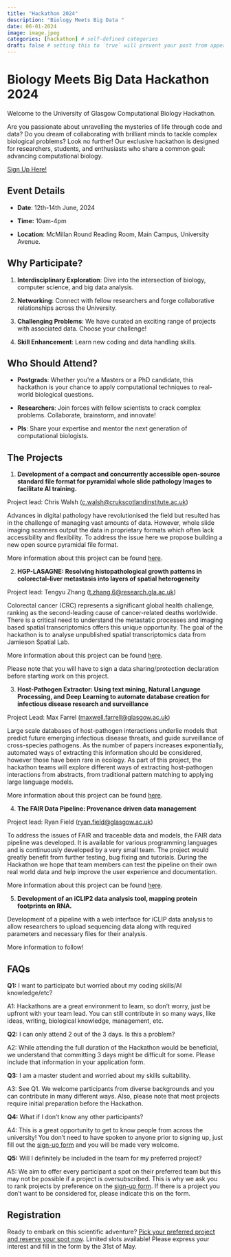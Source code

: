 ```yaml
---
title: "Hackathon 2024"
description: "Biology Meets Big Data "
date: 06-01-2024
image: image.jpeg
categories: [hackathon] # self-defined categories
draft: false # setting this to `true` will prevent your post from appearing on your listing page until you're ready!
---
```


# Biology Meets Big Data Hackathon 2024

Welcome to the University of Glasgow Computational Biology Hackathon. 

Are you passionate about unravelling the mysteries of life through code and data? Do you dream of collaborating with brilliant minds to tackle complex biological problems? Look no further! Our exclusive hackathon is designed for researchers, students, and enthusiasts who share a common goal: advancing computational biology.

[Sign Up Here!](https://forms.office.com/Pages/ResponsePage.aspx?id=KVxybjp2UE-B8i4lTwEzyA7uhp5j0VVAm1l7G2aof01UNk9PSEdERVdZMFlRRUxOUUs1MjRKWFgyVy4u){.btn .btn-info .btn role="button" data-toggle="tooltip" title="Sign Up Link"}

## Event Details

-   **Date**: 12th-14th June, 2024

-   **Time:** 10am-4pm

-   **Location**: McMillan Round Reading Room, Main Campus, University Avenue.

## Why Participate?

1.  **Interdisciplinary Exploration**: Dive into the intersection of biology, computer science, and big data analysis.

2.  **Networking**: Connect with fellow researchers and forge collaborative relationships across the University.

3.  **Challenging Problems**: We have curated an exciting range of projects with associated data. Choose your challenge!

4.  **Skill Enhancement**: Learn new coding and data handling skills.

## Who Should Attend?

-   **Postgrads**: Whether you’re a Masters or a PhD candidate, this hackathon is your chance to apply computational techniques to real-world biological questions.

-   **Researchers**: Join forces with fellow scientists to crack complex problems. Collaborate, brainstorm, and innovate!

-   **PIs**: Share your expertise and mentor the next generation of computational biologists.

## The Projects

1.  **Development of a compact and concurrently accessible open-source standard file format for pyramidal whole slide pathology Images to facilitate AI training.**

Project lead: Chris Walsh ([c.walsh\@crukscotlandinstitute.ac.uk](mailto:c.walsh@crukscotlandinstitute.ac.uk))

Advances in digital pathology have revolutionised the field but resulted has in the challenge of managing vast amounts of data. However, whole slide imaging scanners output the data in proprietary formats which often lack accessibility and flexibility. To address the issue here we propose building a new open source pyramidal file format.

More information about this project can be found [here](https://gla-my.sharepoint.com/:b:/g/personal/a_pancheva_crukscotlandinstitute_ac_uk/EU6Jpf_6EkNAvXN_mIs-_q4BnuCytMtIjOT5KG1hpxz2og?e=di6chi).

2.  **HGP-LASAGNE: Resolving histopathological growth patterns in colorectal–liver metastasis into layers of spatial heterogeneity**

Project lead: Tengyu Zhang ([t.zhang.6\@research.gla.ac.uk](mailto:t.zhang.6@research.gla.ac.uk))

Colorectal cancer (CRC) represents a significant global health challenge, ranking as the second-leading cause of cancer-related deaths worldwide. There is a critical need to understand the metastatic processes and imaging based spatial transcriptomics offers this unique opportunity. The goal of the hackathon is to analyse unpublished spatial transcriptomics data from Jamieson Spatial Lab.

More information about this project can be found [here](https://gla-my.sharepoint.com/:w:/g/personal/a_pancheva_crukscotlandinstitute_ac_uk/ESYAFuUwEx5EhrIYL7ItNwMBqR9PQjDyOmqW48RT5UjwhA?e=jLA2PP).

Please note that you will have to sign a data sharing/protection declaration before starting work on this project.

3.  **Host-Pathogen Extractor: Using text mining, Natural Language Processing, and Deep Learning to automate database creation for infectious disease research and surveillance**

Project Lead: Max Farrel ([maxwell.farrell\@glasgow.ac.uk](mailto:maxwell.farrell@glasgow.ac.uk))

Large scale databases of host-pathogen interactions underlie models that predict future emerging infectious disease threats, and guide surveillance of cross-species pathogens. As the number of papers increases exponentially, automated ways of extracting this information should be considered, however those have been rare in ecology. As part of this project, the hackathon teams will explore different ways of extracting host-pathogen interactions from abstracts, from traditional pattern matching to applying large language models.

More information about this project can be found [here](https://gla-my.sharepoint.com/:w:/g/personal/a_pancheva_crukscotlandinstitute_ac_uk/EQFjs1kK-JlKlSimGT3c9WcBrFfce8FgVTzdgdfUEP2TpA?e=udxrEy).

4.  **The FAIR Data Pipeline: Provenance driven data management**

Project lead: Ryan Field ([ryan.field\@glasgow.ac.uk](mailto:ryan.field@glasgow.ac.uk))

To address the issues of FAIR and traceable data and models, the FAIR data pipeline was developed. It is available for various programming languages and is continuously developed by a very small team. The project would greatly benefit from further testing, bug fixing and tutorials. During the Hackathon we hope that team members can test the pipeline on their own real world data and help improve the user experience and documentation.

More information about this project can be found [here](https://gla-my.sharepoint.com/:w:/g/personal/a_pancheva_crukscotlandinstitute_ac_uk/EYRqnkJw50VNoqOf7-YUilcBDRtEQRBehFscWMTKfU7ZeQ?e=oXRflW).

5.  **Development of an iCLIP2 data analysis tool, mapping protein footprints on RNA.**

Development of a pipeline with a web interface for iCLIP data analysis to allow researchers to upload sequencing data along with required parameters and necessary files for their analysis.

More information to follow!

## FAQs

**Q1:** I want to participate but worried about my coding skills/AI knowledge/etc?

A1: Hackathons are a great environment to learn, so don't worry, just be upfront with your team lead. You can still contribute in so many ways, like ideas, writing, biological knowledge, management, etc.

**Q2:** I can only attend 2 out of the 3 days. Is this a problem?

A2: While attending the full duration of the Hackathon would be beneficial, we understand that committing 3 days might be difficult for some. Please include that information in your application form.

**Q3:** I am a master student and worried about my skills suitability.

A3: See Q1. We welcome participants from diverse backgrounds and you can contribute in many different ways. Also, please note that most projects require initial preparation before the Hackathon.

**Q4:** What if I don't know any other participants?

A4: This is a great opportunity to get to know people from across the university! You don't need to have spoken to anyone prior to signing up, just fill out the [sign-up form](https://forms.office.com/Pages/ResponsePage.aspx?id=KVxybjp2UE-B8i4lTwEzyA7uhp5j0VVAm1l7G2aof01UNk9PSEdERVdZMFlRRUxOUUs1MjRKWFgyVy4u) and you will be made very welcome.

**Q5:** Will I definitely be included in the team for my preferred project?

A5: We aim to offer every participant a spot on their preferred team but this may not be possible if a project is oversubscribed. This is why we ask you to rank projects by preference on the [sign-up form](https://forms.office.com/Pages/ResponsePage.aspx?id=KVxybjp2UE-B8i4lTwEzyA7uhp5j0VVAm1l7G2aof01UNk9PSEdERVdZMFlRRUxOUUs1MjRKWFgyVy4u). If there is a project you don't want to be considered for, please indicate this on the form.

## Registration

Ready to embark on this scientific adventure? [Pick your preferred project and reserve your spot now](https://forms.office.com/Pages/ResponsePage.aspx?id=KVxybjp2UE-B8i4lTwEzyA7uhp5j0VVAm1l7G2aof01UNk9PSEdERVdZMFlRRUxOUUs1MjRKWFgyVy4u). Limited slots available! Please express your interest and fill in the form by the 31st of May.
